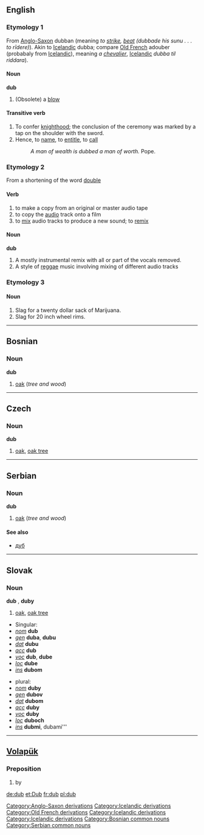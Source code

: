 ==English==

{{webster}}
===Etymology 1===
From [[w:Old English language|Anglo-Saxon]][[Category:Anglo-Saxon derivations]] dubban (meaning ''to [[strike]], [[beat]] (dubbade his sunu . . . to rīdere)''). Akin to [[w:Icelandic language|Icelandic]][[Category:Icelandic derivations]] dubba; compare [[w:Old French|Old French]][[Category:Old French derivations]] adouber (probabaly from [[w:Icelandic language|Icelandic]][[Category:Icelandic derivations]]), meaning ''a [[chevalier]]'', [[w:Icelandic language|Icelandic]][[Category:Icelandic derivations]] ''dubba til riddara'').

====Noun====
'''dub'''
# (Obsolete) a [[blow]]

====Transitive verb====
{{en-infl-reg-consonant|dub||b}}
#To confer [[knighthood]]; the conclusion of the ceremony was marked by a tap on the shoulder with the sword. 
#Hence, to [[name]], to [[entitle]], to [[call]]
#:''A man of wealth is dubbed a man of worth.'' Pope.

===Etymology 2===
From a shortening of the word [[double]]

====Verb====
{{en-infl-reg-consonant|dub||b}}
# to make a copy from an original or master audio tape
# to copy the [[audio]] track onto a film
# to [[mix]] audio tracks to produce a new sound; to [[remix]]

====Noun====
'''dub'''
# A mostly instrumental remix with all or part of the vocals removed.
# A style of [[reggae]] music involving mixing of different audio tracks

===Etymology 3===
====Noun====
#Slag for a twenty dollar sack of Marijuana.
#Slag for 20 inch wheel rims.
----

==Bosnian==
===Noun===
'''dub''' {{m}}
# [[oak]] (''tree and wood'')

----

==Czech==
===Noun===
'''dub''' {{m}}
#[[oak]], [[oak tree]]

----

==Serbian==
===Noun===
'''dub''' {{m}}
# [[oak]] (''tree and wood'')
====See also====
*[[дуб#Serbian|дуб]]

----

==Slovak==
===Noun===
'''dub''' {{m}}, '''duby''' {{p}}
#[[oak]], [[oak tree]]

*Singular:
* ''[[nominative|nom]]'' '''dub'''
* ''[[genitive|gen]]'' '''duba''', '''dubu'''
* ''[[dative|dat]]'' '''dubu'''
* ''[[accusative|acc]]'' '''dub'''
* ''[[vocative|voc]]'' '''dub''', '''dube'''
* ''[[locative|loc]]'' '''dube'''
* ''[[instrumental|ins]]'' '''dubom'''

*plural:
* ''[[nominative|nom]]'' '''duby'''
* ''[[genitive|gen]]'' '''dubov'''
* ''[[dative|dat]]'' '''dubom'''
* ''[[accusative|acc]]'' '''duby'''
* ''[[vocative|voc]]'' '''duby'''
* ''[[locative|loc]]'' '''duboch'''
* ''[[instrumental|ins]]'' '''dubmi''', dubami'''

----

==[[Volapük]]==
===Preposition===
# by

[[Category:Bosnian common nouns]]
[[Category:Serbian common nouns]]

[[de:dub]]
[[et:Dub]]
[[fr:dub]]
[[pl:dub]]